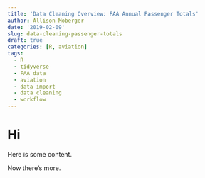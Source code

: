 ```yaml
---
title: 'Data Cleaning Overview: FAA Annual Passenger Totals'
author: Allison Moberger
date: '2019-02-09'
slug: data-cleaning-passenger-totals
draft: true
categories: [R, aviation]
tags:
  - R
  - tidyverse
  - FAA data
  - aviation
  - data import
  - data cleaning
  - workflow
---
```


# Hi

Here is some content.

Now there's more.